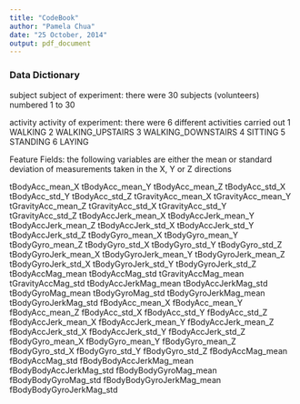 ```yaml
---
title: "CodeBook"
author: "Pamela Chua"
date: "25 October, 2014"
output: pdf_document
---
```


### Data Dictionary 

subject
  subject of experiment: there were 30 subjects (volunteers) numbered 1 to 30
  
activity
  activity of experiment: there were 6 different activities carried out
    1 WALKING
    2 WALKING_UPSTAIRS
    3 WALKING_DOWNSTAIRS
    4 SITTING
    5 STANDING
    6 LAYING

Feature Fields: the following variables are either the mean or standard deviation of measurements taken in the X, Y or Z directions

tBodyAcc_mean_X
tBodyAcc_mean_Y
tBodyAcc_mean_Z
tBodyAcc_std_X
tBodyAcc_std_Y
tBodyAcc_std_Z
tGravityAcc_mean_X
tGravityAcc_mean_Y
tGravityAcc_mean_Z
tGravityAcc_std_X
tGravityAcc_std_Y
tGravityAcc_std_Z
tBodyAccJerk_mean_X
tBodyAccJerk_mean_Y
tBodyAccJerk_mean_Z
tBodyAccJerk_std_X
tBodyAccJerk_std_Y
tBodyAccJerk_std_Z
tBodyGyro_mean_X
tBodyGyro_mean_Y
tBodyGyro_mean_Z
tBodyGyro_std_X
tBodyGyro_std_Y
tBodyGyro_std_Z
tBodyGyroJerk_mean_X
tBodyGyroJerk_mean_Y
tBodyGyroJerk_mean_Z
tBodyGyroJerk_std_X
tBodyGyroJerk_std_Y
tBodyGyroJerk_std_Z
tBodyAccMag_mean
tBodyAccMag_std
tGravityAccMag_mean
tGravityAccMag_std
tBodyAccJerkMag_mean
tBodyAccJerkMag_std
tBodyGyroMag_mean
tBodyGyroMag_std
tBodyGyroJerkMag_mean
tBodyGyroJerkMag_std
fBodyAcc_mean_X
fBodyAcc_mean_Y
fBodyAcc_mean_Z
fBodyAcc_std_X
fBodyAcc_std_Y
fBodyAcc_std_Z
fBodyAccJerk_mean_X
fBodyAccJerk_mean_Y
fBodyAccJerk_mean_Z
fBodyAccJerk_std_X
fBodyAccJerk_std_Y
fBodyAccJerk_std_Z
fBodyGyro_mean_X
fBodyGyro_mean_Y
fBodyGyro_mean_Z
fBodyGyro_std_X
fBodyGyro_std_Y
fBodyGyro_std_Z
fBodyAccMag_mean
fBodyAccMag_std
fBodyBodyAccJerkMag_mean
fBodyBodyAccJerkMag_std
fBodyBodyGyroMag_mean
fBodyBodyGyroMag_std
fBodyBodyGyroJerkMag_mean
fBodyBodyGyroJerkMag_std
